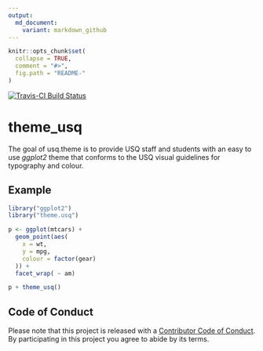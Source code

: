 ```yaml
---
output:
  md_document:
    variant: markdown_github
---
```


<!-- README.md is generated from README.Rmd. Please edit that file -->

```r
knitr::opts_chunk$set(
  collapse = TRUE,
  comment = "#>",
  fig.path = "README-"
)
```

[![Travis-CI Build Status](https://travis-ci.org/adamhsparks/theme_usq.svg?branch=master)](https://travis-ci.org/adamhsparks/theme_usq)

# theme_usq

The goal of usq.theme is to provide USQ staff and students with an easy to use
_ggplot2_ theme that conforms to the USQ visual guidelines for typography and
colour.

## Example

```r
library("ggplot2")
library("theme.usq")

p <- ggplot(mtcars) +
  geom_point(aes(
    x = wt,
    y = mpg,
    colour = factor(gear)
  )) +
  facet_wrap( ~ am)

p + theme_usq()
```

## Code of Conduct

Please note that this project is released with a [Contributor Code of Conduct](CONDUCT.md). By participating in this project you agree to abide by its terms.

